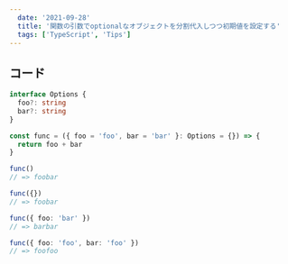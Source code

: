 ```yaml
---
  date: '2021-09-28'
  title: '関数の引数でoptionalなオブジェクトを分割代入しつつ初期値を設定する'
  tags: ['TypeScript', 'Tips']
---
```


## コード

```ts
interface Options {
  foo?: string
  bar?: string
}

const func = ({ foo = 'foo', bar = 'bar' }: Options = {}) => {
  return foo + bar
}

func()
// => foobar

func({})
// => foobar

func({ foo: 'bar' })
// => barbar

func({ foo: 'foo', bar: 'foo' })
// => foofoo
```
